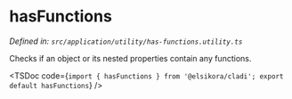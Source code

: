 
# hasFunctions

*Defined in: `src/application/utility/has-functions.utility.ts`*

Checks if an object or its nested properties contain any functions.

<TSDoc code={`import { hasFunctions } from '@elsikora/cladi'; export default hasFunctions`} /> 